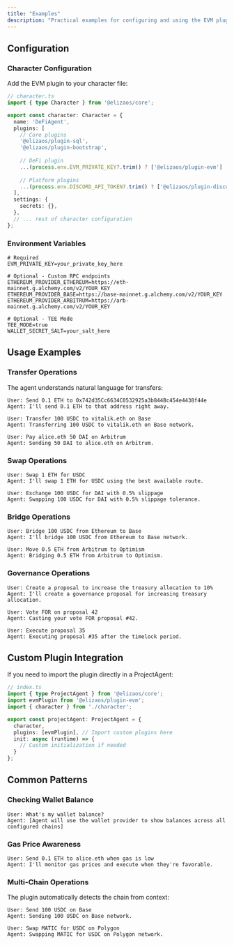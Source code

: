 ```yaml
---
title: "Examples"
description: "Practical examples for configuring and using the EVM plugin"
---
```


## Configuration

### Character Configuration

Add the EVM plugin to your character file:

```typescript
// character.ts
import { type Character } from '@elizaos/core';

export const character: Character = {
  name: 'DeFiAgent',
  plugins: [
    // Core plugins
    '@elizaos/plugin-sql',
    '@elizaos/plugin-bootstrap',
    
    // DeFi plugin
    ...(process.env.EVM_PRIVATE_KEY?.trim() ? ['@elizaos/plugin-evm'] : []),
    
    // Platform plugins
    ...(process.env.DISCORD_API_TOKEN?.trim() ? ['@elizaos/plugin-discord'] : []),
  ],
  settings: {
    secrets: {},
  },
  // ... rest of character configuration
};
```

### Environment Variables

```env
# Required
EVM_PRIVATE_KEY=your_private_key_here

# Optional - Custom RPC endpoints
ETHEREUM_PROVIDER_ETHEREUM=https://eth-mainnet.g.alchemy.com/v2/YOUR_KEY
ETHEREUM_PROVIDER_BASE=https://base-mainnet.g.alchemy.com/v2/YOUR_KEY
ETHEREUM_PROVIDER_ARBITRUM=https://arb-mainnet.g.alchemy.com/v2/YOUR_KEY

# Optional - TEE Mode
TEE_MODE=true
WALLET_SECRET_SALT=your_salt_here
```

## Usage Examples

### Transfer Operations

The agent understands natural language for transfers:

```
User: Send 0.1 ETH to 0x742d35Cc6634C0532925a3b844Bc454e4438f44e
Agent: I'll send 0.1 ETH to that address right away.

User: Transfer 100 USDC to vitalik.eth on Base
Agent: Transferring 100 USDC to vitalik.eth on Base network.

User: Pay alice.eth 50 DAI on Arbitrum
Agent: Sending 50 DAI to alice.eth on Arbitrum.
```

### Swap Operations

```
User: Swap 1 ETH for USDC
Agent: I'll swap 1 ETH for USDC using the best available route.

User: Exchange 100 USDC for DAI with 0.5% slippage
Agent: Swapping 100 USDC for DAI with 0.5% slippage tolerance.
```

### Bridge Operations

```
User: Bridge 100 USDC from Ethereum to Base
Agent: I'll bridge 100 USDC from Ethereum to Base network.

User: Move 0.5 ETH from Arbitrum to Optimism
Agent: Bridging 0.5 ETH from Arbitrum to Optimism.
```

### Governance Operations

```
User: Create a proposal to increase the treasury allocation to 10%
Agent: I'll create a governance proposal for increasing treasury allocation.

User: Vote FOR on proposal 42
Agent: Casting your vote FOR proposal #42.

User: Execute proposal 35
Agent: Executing proposal #35 after the timelock period.
```

## Custom Plugin Integration

If you need to import the plugin directly in a ProjectAgent:

```typescript
// index.ts
import { type ProjectAgent } from '@elizaos/core';
import evmPlugin from '@elizaos/plugin-evm';
import { character } from './character';

export const projectAgent: ProjectAgent = {
  character,
  plugins: [evmPlugin], // Import custom plugins here
  init: async (runtime) => {
    // Custom initialization if needed
  }
};
```

## Common Patterns

### Checking Wallet Balance

```
User: What's my wallet balance?
Agent: [Agent will use the wallet provider to show balances across all configured chains]
```

### Gas Price Awareness

```
User: Send 0.1 ETH to alice.eth when gas is low
Agent: I'll monitor gas prices and execute when they're favorable.
```

### Multi-Chain Operations

The plugin automatically detects the chain from context:

```
User: Send 100 USDC on Base
Agent: Sending 100 USDC on Base network.

User: Swap MATIC for USDC on Polygon
Agent: Swapping MATIC for USDC on Polygon network.
```